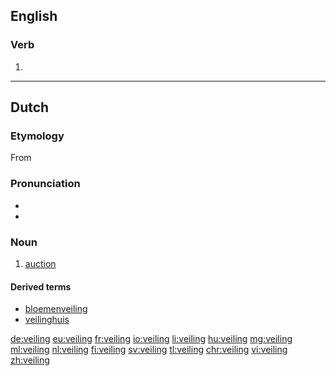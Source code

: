 ==English==

===Verb===
{{head|en}}

# {{present participle of|veil|lang=en}}

----

==Dutch==
{{wikipedia|lang=nl}}

===Etymology===
From {{suffix|veilen|ing|lang=nl}}

===Pronunciation===
* {{audio|Nl-veiling.ogg|Audio|lang=nl}}
* {{hyphenation||vei|ling|lang=nl}}

===Noun===
{{nl-noun|f|-en|veilinkje}}
# [[auction]]

====Derived terms====
* [[bloemenveiling]]
* [[veilinghuis]]

[[de:veiling]]
[[eu:veiling]]
[[fr:veiling]]
[[io:veiling]]
[[li:veiling]]
[[hu:veiling]]
[[mg:veiling]]
[[ml:veiling]]
[[nl:veiling]]
[[fi:veiling]]
[[sv:veiling]]
[[tl:veiling]]
[[chr:veiling]]
[[vi:veiling]]
[[zh:veiling]]